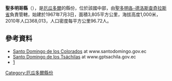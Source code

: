 '''聖多明哥縣'''（{{lang-es|Cantón Santo Domingo}}），是[[厄瓜多爾|厄瓜多爾]]的縣份，位於該國中部，由[[聖多明各-德洛斯查奇拉斯省|聖多明各-德洛斯查奇拉斯省]]負責管轄，始建於1967年7月3日，面積3,805平方公里，海拔高度1,000米，2010年人口368,013，人口密度每平方公里96.72人。

{{Coord|0|15|S|79|9|W|display=title}}

==參考資料==
*[http://www.santodomingo.gov.ec/index.php?option=com_content&view=article&id=15&Itemid=19&limitstart=1 Santo Domingo de los Colorados]{{dead link|date=2018年1月 |bot=InternetArchiveBot |fix-attempted=yes }} at www.santodomingo.gov.ec
*[https://web.archive.org/web/20100724052024/http://www.gptsachila.gov.ec/ Santo Domingo de los Tsáchilas] at www.gptsachila.gov.ec
*[http://www.ecuadorencifras.gob.ec/resultados/] {{Wayback|url=http://www.ecuadorencifras.gob.ec/resultados/ |date=20170724030253 }}

{{Ecuador-geo-stub}}
[[Category:厄瓜多爾縣份|Category:厄瓜多爾縣份]]
